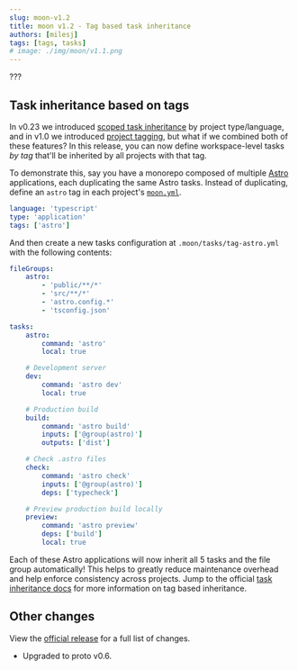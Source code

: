 ```yaml
---
slug: moon-v1.2
title: moon v1.2 - Tag based task inheritance
authors: [milesj]
tags: [tags, tasks]
# image: ./img/moon/v1.1.png
---
```


???

<!--truncate-->

## Task inheritance based on tags

In v0.23 we introduced [scoped task inheritance](/blog/v0.23#improved-task-inheritance-model) by
project type/language, and in v1.0 we introduced [project tagging](/blog/moon-v1.0#project-tagging),
but what if we combined both of these features? In this release, you can now define workspace-level
tasks _by tag_ that'll be inherited by all projects with that tag.

To demonstrate this, say you have a monorepo composed of multiple [Astro](https://astro.build)
applications, each duplicating the same Astro tasks. Instead of duplicating, define an `astro` tag
in each project's [`moon.yml`](/docs/config/project#tags).

```yaml title="<project>/moon.yml"
language: 'typescript'
type: 'application'
tags: ['astro']
```

And then create a new tasks configuration at `.moon/tasks/tag-astro.yml` with the following
contents:

```yaml title=".moon/tasks/tag-astro.yml"
fileGroups:
	astro:
		- 'public/**/*'
		- 'src/**/*'
		- 'astro.config.*'
		- 'tsconfig.json'

tasks:
	astro:
		command: 'astro'
		local: true

	# Development server
	dev:
		command: 'astro dev'
		local: true

	# Production build
	build:
		command: 'astro build'
		inputs: ['@group(astro)']
		outputs: ['dist']

	# Check .astro files
	check:
		command: 'astro check'
		inputs: ['@group(astro)']
		deps: ['typecheck']

	# Preview production build locally
	preview:
		command: 'astro preview'
		deps: ['build']
		local: true
```

Each of these Astro applications will now inherit all 5 tasks and the file group automatically! This
helps to greatly reduce maintenance overhead and help enforce consistency across projects. Jump to
the official [task inheritance docs](/docs/concepts/task#inheritance) for more information on tag
based inheritance.

## Other changes

View the [official release](https://github.com/moonrepo/moon/releases/tag/v1.2.0) for a full list of
changes.

- Upgraded to proto v0.6.
